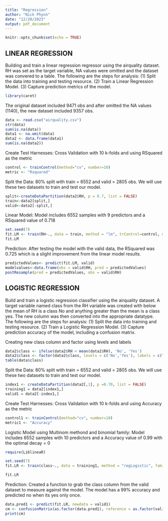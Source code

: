 ```yaml
---
title: "Regression"
author: "Nick Phynn"
date: "12/20/2023"
output: pdf_document
---
```


```r
knitr::opts_chunk$set(echo = TRUE)
```


## LINEAR REGRESSION 

Building and train a linear regression regressor using the airquality dataset. RH was set as the target variable, NA values were omitted and the dataset was convered to a table. The following are the steps for analysis:
(1) Split the data into training and testing resource. 
(2) Train a Linear Regression Model.
(3) Capture prediction metrics of the model.


```r
library(caret)
```

The original dataset included 9471 obs and after omitted the NA values (1140), the new dataset included 9357 obs. 

```r
data <- read.csv("airquality.csv")
str(data)
sum(is.na(data))
data1 <- na.omit(data)
data2 <- data.frame(data1)
sum(is.na(data2))
```

Create Test Harnesses: Cross Validation with 10 k-folds and using RSquared as the metric

```r
control <- trainControl(method="cv", number=10)
metric <- "Rsquared"
```

Split the Data: 80% split with train =  6552 and valid = 2805 obs. We will use these two datasets to train and test our model.  

```r
split<-createDataPartition(data2$RH, p = 0.7, list = FALSE)
train<-data2[split,]
valid<-data2[-split,]
```

Linear Model: Model includes 6552 samples with 9 predictors and a RSquared value of 0.718

```r
set.seed(7)
fit.LM <- train(RH~., data = train, method = "lm", trControl=control, metric=metric)
fit.LM
```

Prediction: After testing the model with the valid data, the RSquared was 0.725 which is a slight improvement from the linear model results. 

```r
predictedValues<- predict(fit.LM, valid)
modelvalues<-data.frame(obs = valid$RH, pred = predictedValues)
postResample(pred = predictedValues, obs = valid$RH)
```

## LOGISTIC REGRESSION 

Build and train a logistic regression classifier using the airquality dataset. A target variable named class from the RH variable was created with below the mean of RH is a class No and anything greater than the mean is a class yes. The new column was then converted into the appropriate datatype. The following are the steps for analysis:
(1) Split the data into training and testing resource.
(2) Train a Logistic Regression Model.
(3) Capture prediction accuracy of the model, including a confusion matrix.


Creating new class column and factor using levels and labels

```r
data2$class <- ifelse(data2$RH < mean(data2$RH), 'No', 'Yes')
data2$class <- factor(data2$class, levels = c('No','Yes'), labels = c("No","Yes"))
table(data$class)
```

Split the Data: 80% split with train =  6552 and valid = 2805 obs. We will use these two datasets to train and test our model.  

```r
index1 <- createDataPartition(data2[,1], p =0.70, list = FALSE)
training1 = data2[index1,]
valid1 = data2[-index1,]
```

Create Test Harnesses: Cross Validation with 10 k-folds and using Accuracy as the metric

```r
control1 <- trainControl(method="cv", number=10)
metric1 <- "Accuracy"
```

Logistic Model using Multinom methond and binomial family: Model includes 6552 samples with 10 predictors and a Accuracy value of 0.99 with the optimal decay = 0

```r
require(LiblineaR)
```


```r
set.seed(7)
fit.LR <- train(class~., data = training1, method = "regLogistic", family=binomial(), trControl=control1, metric=metric1)
```

```r
fit.LR
```

Prediction: Created a function to grab the class column from the valid dataset to measure against the model. The model has a 99% accuracy and predicted no when its yes only once. 

```r
data.pred1 <- predict(fit.LR, newdata = valid1)
cm <- confusionMatrix(as.factor(data.pred1), reference = as.factor(valid1$class), mode = "prec_recall")
print(cm)
```


